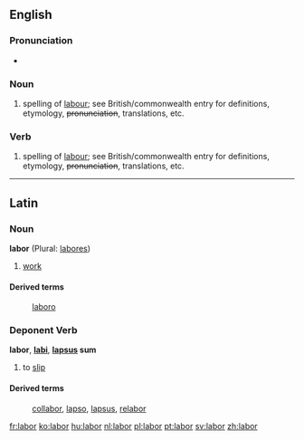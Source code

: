 ==English==

===Pronunciation===
*{{audio|en-us-labor.ogg|Audio (US)}}

===Noun===
{{en-noun-reg}}

# {{US}} spelling of [[labour]]; see British/commonwealth entry for definitions, etymology, <s>pronunciation</s>, translations, etc.

===Verb===
{{en-infl-reg-consonant|labor||}}

# {{US}} spelling of [[labour]]; see British/commonwealth entry for definitions, etymology, <s>pronunciation</s>, translations, etc.

----
==Latin==
===Noun===
'''labor''' {{m}} (Plural: [[labores]])

#[[work]]

====Derived terms====
: [[laboro]]

===Deponent Verb===
'''labor''', '''[[labi]]''', '''[[lapsus]] sum'''

#to [[slip]]
====Derived terms====
: [[collabor]], [[lapso]], [[lapsus]], [[relabor]]

[[fr:labor]]
[[ko:labor]]
[[hu:labor]]
[[nl:labor]]
[[pl:labor]]
[[pt:labor]]
[[sv:labor]]
[[zh:labor]]